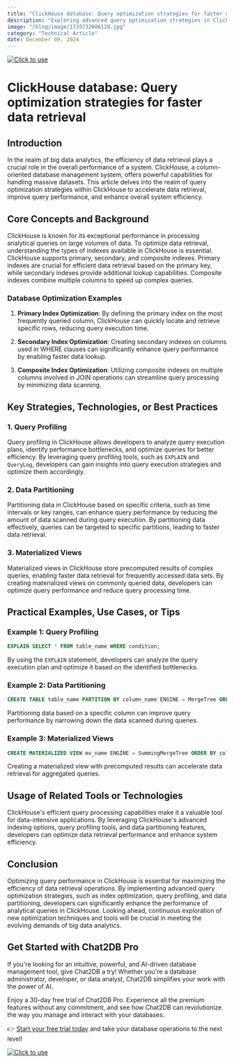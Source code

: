 ```yaml
---
title: "ClickHouse database: Query optimization strategies for faster data retrieval"
description: "Exploring advanced query optimization strategies in ClickHouse database to enhance data retrieval performance."
image: "/blog/image/1733732606120.jpg"
category: "Technical Article"
date: December 09, 2024
---
```

[![Click to use](/image/blog/bg/chat2db1.png)](https://app.chat2db.ai/)
# ClickHouse database: Query optimization strategies for faster data retrieval


<Authors date="December 09, 2024">
  <Author name="Jing" link="https://chat2db.ai" />
</Authors>

## Introduction

In the realm of big data analytics, the efficiency of data retrieval plays a crucial role in the overall performance of a system. ClickHouse, a column-oriented database management system, offers powerful capabilities for handling massive datasets. This article delves into the realm of query optimization strategies within ClickHouse to accelerate data retrieval, improve query performance, and enhance overall system efficiency.

## Core Concepts and Background

ClickHouse is known for its exceptional performance in processing analytical queries on large volumes of data. To optimize data retrieval, understanding the types of indexes available in ClickHouse is essential. ClickHouse supports primary, secondary, and composite indexes. Primary indexes are crucial for efficient data retrieval based on the primary key, while secondary indexes provide additional lookup capabilities. Composite indexes combine multiple columns to speed up complex queries.

### Database Optimization Examples

1. **Primary Index Optimization**: By defining the primary index on the most frequently queried column, ClickHouse can quickly locate and retrieve specific rows, reducing query execution time.

2. **Secondary Index Optimization**: Creating secondary indexes on columns used in WHERE clauses can significantly enhance query performance by enabling faster data lookup.

3. **Composite Index Optimization**: Utilizing composite indexes on multiple columns involved in JOIN operations can streamline query processing by minimizing data scanning.

## Key Strategies, Technologies, or Best Practices

### 1. Query Profiling

Query profiling in ClickHouse allows developers to analyze query execution plans, identify performance bottlenecks, and optimize queries for better efficiency. By leveraging query profiling tools, such as `EXPLAIN` and `QueryLog`, developers can gain insights into query execution strategies and optimize them accordingly.

### 2. Data Partitioning

Partitioning data in ClickHouse based on specific criteria, such as time intervals or key ranges, can enhance query performance by reducing the amount of data scanned during query execution. By partitioning data effectively, queries can be targeted to specific partitions, leading to faster data retrieval.

### 3. Materialized Views

Materialized views in ClickHouse store precomputed results of complex queries, enabling faster data retrieval for frequently accessed data sets. By creating materialized views on commonly queried data, developers can optimize query performance and reduce query processing time.

## Practical Examples, Use Cases, or Tips

### Example 1: Query Profiling

```sql
EXPLAIN SELECT * FROM table_name WHERE condition;
```

By using the `EXPLAIN` statement, developers can analyze the query execution plan and optimize it based on the identified bottlenecks.

### Example 2: Data Partitioning

```sql
CREATE TABLE table_name PARTITION BY column_name ENGINE = MergeTree ORDER BY column_name;
```

Partitioning data based on a specific column can improve query performance by narrowing down the data scanned during queries.

### Example 3: Materialized Views

```sql
CREATE MATERIALIZED VIEW mv_name ENGINE = SummingMergeTree ORDER BY column_name AS SELECT column1, SUM(column2) FROM table_name GROUP BY column1;
```

Creating a materialized view with precomputed results can accelerate data retrieval for aggregated queries.

## Usage of Related Tools or Technologies

ClickHouse's efficient query processing capabilities make it a valuable tool for data-intensive applications. By leveraging ClickHouse's advanced indexing options, query profiling tools, and data partitioning features, developers can optimize data retrieval performance and enhance system efficiency.

## Conclusion

Optimizing query performance in ClickHouse is essential for maximizing the efficiency of data retrieval operations. By implementing advanced query optimization strategies, such as index optimization, query profiling, and data partitioning, developers can significantly enhance the performance of analytical queries in ClickHouse. Looking ahead, continuous exploration of new optimization techniques and tools will be crucial in meeting the evolving demands of big data analytics.

## Get Started with Chat2DB Pro

If you're looking for an intuitive, powerful, and AI-driven database management tool, give Chat2DB a try! Whether you're a database administrator, developer, or data analyst, Chat2DB simplifies your work with the power of AI.

Enjoy a 30-day free trial of Chat2DB Pro. Experience all the premium features without any commitment, and see how Chat2DB can revolutionize the way you manage and interact with your databases.

👉 [Start your free trial today](https://app.chat2db.ai/) and take your database operations to the next level!

[![Click to use](/image/blog/bg/chat2db.jpg)](https://app.chat2db.ai/)